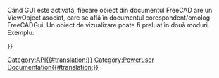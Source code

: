 <languages/>
{{VeryImportantMessage|(October 2019) Do not edit this page. The information is incomplete and outdated. For the latest API, see the [https://www.freecadweb.org/api autogenerated API documentation], or generate the documentation yourself, see [[Source documentation|Source documentation]].}}

Când GUI este activată, fiecare obiect din documentul FreeCAD are un ViewObject asociat, care se află în  documentul corespondent/omolog FreeCADGui. Un obiect de vizualizare poate fi preluat în două moduri. Exemplu:
{{Code|code=
myViewObj = FreeCAD.ActiveDocument.myObjectName.ViewObject
myViewObj = FreeCADGui.ActiveDocument.myObjectName
print myViewObj.IV
}}

{{APIProperty | Adnotare | nodul adnotării unui ViewObject}}
{{APIProperty | BoundingBox | caseta de restricționare}}
{{APIProperty | Content | o reprezentare XML a proprietăților ViewObject}}
{{APIProperty | DisplayMode | modul de afișare curent}}
{{APIProperty | IV | o reprezentare Inventor a ViewObject}}
{{APIProperty | Object | Obiectul documentului FreeCAD asociat al acestui ViewObject}}
{{APIProperty | Listă de proprietăți | o listă cu proprietățile acestui ViewObject}}
{{APIProperty | RootNode | nodul Inventor al acestui ViewObject (obiect pivy.coin)}}
{{APIProperty | Selectable | Adevărat dacă obiectul este selectabil}}
{{APIProperty | Type | tipul acestui ViewObject}}
{{APIProperty | Vizibilitate | Adevărat dacă viewObject este vizibil}}
{{APIFunction | getAllDerivedFrom | | | toate descoperirile acestui obiect}}
{{APIFunction | getDocumentationOfProperty | | | șirul de documentare al proprietății din această clasă.}}
{{APIFunction | getGroupOfProperty | | numele grupului din care aparține proprietatea din această clasă. Proprietățile sortate în diferite grupuri numite pentru confort.}}
{{APIFunction | getPropertyByName | | | valoarea unei proprietăți denumite.}}
{{APIFunction | getTypeOfProperty | | | tipul unei proprietăți denumite. Aceasta poate fi (ascunsă, citit, ieșire) sau orice combinație.}}
{{APIFunction | ascunde | Ascunde obiectul| }}
{{APIFunction | isDerivedFrom | string | Verifică dacă acest obiect este derivat de la tipul de obiect dat | Adevărat dacă tipul dat este un tată}}
{{APIFunction | isVisible | Verifică dacă obiectul este vizibil | un boolean}}
{{APIFunction | listDisplayModes | | Afișează o listă a tuturor modurilor de afișare | o listă}}
{{APIFunction | setTransformation | coin.SoTransform | Setează o transformare pe nodul Inventor | nimic}}
{{APIFunction | spectacol | | Afișează obiectul dacă este ascuns | nimic}}
{{APIFunction | toString | | | o reprezentare string a nodului Inventor}}
{{APIFunction | actualizare || Actualizează reprezentarea vizualizării obiectului }}

{{Userdocnavi{{#translation:}}}}
[[Category:API{{#translation:}}]]
[[Category:Poweruser Documentation{{#translation:}}]]
{{clear}}